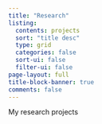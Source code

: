 ```yaml
---
title: "Research"
listing:
  contents: projects
  sort: "title desc"
  type: grid
  categories: false
  sort-ui: false
  filter-ui: false
page-layout: full
title-block-banner: true
comments: false
---
```


My research projects
